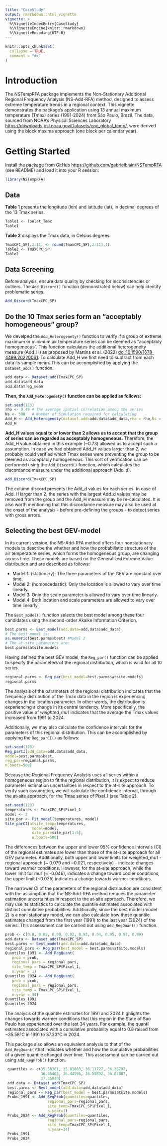 ```yaml
---
title: "CaseStudy"
output: rmarkdown::html_vignette
vignette: >
  %\VignetteIndexEntry{CaseStudy}
  %\VignetteEngine{knitr::rmarkdown}
  %\VignetteEncoding{UTF-8}
---
```


```r
knitr::opts_chunk$set(
  collapse = TRUE,
  comment = "#>"
)
```

# Introduction
The NSTempRFA package implements the Non-Stationary Additional Regional Frequency Analysis (NS-Add-RFA) method, designed to assess extreme temperature trends in a regional context. This vignette demonstrates the package's application using 13 annual maximum temperature (Tmax) series (1991-2024) from São Paulo, Brazil. The data, sourced from NOAA's Physical Sciences Laboratory <https://downloads.psl.noaa.gov/Datasets/cpc_global_temp/>, were derived using the block maxima approach (one block per calendar year).

# Getting Started
Install the package from GitHub <https://github.com/gabrielblain/NSTempRFA> (see README) and load it into your R session:

```r
library(NSTempRFA)
```

## Data
**Table 1** presents the longitude (lon) and latitude (lat), in decimal degrees of the 13 Tmax series.
```r
Table1 <- lonlat_Tmax
Table1
```

**Table 2** displays the Tmax data, in Celsius degrees.
```r
TmaxCPC_SP[,2:11] <- round(TmaxCPC_SP[,2:11],1)
Table2 <- TmaxCPC_SP
Table2
```

## Data Screening

Before analysis, ensure data quality by checking for inconsistencies or outliers. The `Add_Discord()` function (demonstrated below) can help identify problematic series.

```r
Add_Discord(TmaxCPC_SP)
```

## Do the 10 Tmax series form an “acceptably homogeneous” group?

We develped the `Add_Heterogenety()` function to verify if a group of extreme maximum or minimum air temperature series can be deemed as “acceptably homogeneous”. This function calculates the additional heterogeneity  measure (Add_H) as proposed by Martins et al. (2022) <doi:10.1590/1678-4499.20220061>. To calculate Add_H we first need to subtract from each data its sample mean. This can be accomplished by applying the `Dataset_add()` function.

```r
add.data <- Dataset_add(TmaxCPC_SP)
add.data$add_data
add.data$reg_mean
```

**Then, the `Add_Heterogenety()` function can be applied as follows:**
```r
set.seed(123)
rho <- 0.49 # The average spatial correlation among the series
Ns <- 500   # Number of Simulation required for calculating 
Add_H <- Add_Heterogenety(dataset.add=add.data$add_data,rho = rho,Ns = Ns)
Add_H
```

**Add_H values equal to or lower than 2 allows us to accept that the group of series can be regarded as acceptably homogeneous.** Therefore, the Add_H value obtained in this example (~0.73) allowed us to accept such a assumption. In case we had obtained Add_H values larger than 2, we probably could verified which Tmax series were preventing the group to be deemed as acceptably homogeneous. This sort of verification can be performed using the `Add_Discord()` function, which calculates the discordance measure under the additional approach (Add_d). 

```r
Add_Discord(TmaxCPC_SP)
```

The column discord presents the Add_d values for each series. In case of Add_H larger than 2, the series with the largest Add_d values may be removed from the group and the Add_H measure may be re-calculated. It is also worth mentioning that this discordance measure may also be used at the onset of the analysis - before pre-defining the groups - to detect series with gross errors.

## Selecting the best GEV-model

In its current version, the NS-Add-RFA method offers four nonstationary models to describe the whether and how the probabilistic structure of the air temperature series, which forms the homogeneous group, are changing across time. These models are based on the Generalized Extreme Value distribution and are described as follows:

- Model 1: (stationary): The three parameters of the GEV are constant over time.
- Model 2: (homoscedastic): Only the location is allowed to vary over time linearly.
- Model 3: Only the scale parameter is allowed to vary over time linearly.
- Model 4: Both location and scale parameters are allowed to vary over time linearly.

The `Best_model()` function selects the best model among these four candidates using the second-order Akaike Information Criterion.

```r
best.parms <- Best_model(add.data=add.data$add_data)
# The best model is:
as.numeric(best.parms$best) #Model 2
# The at-site parameters are:
best.parms$atsite.models
```

Having defined the best GEV model, the `Reg_par()` function can be applied to specify the parameters of the regional distribution, which is valid for all 10 series.

```r
regional.parms <- Reg_par(best_model=best.parms$atsite.models)
regional.parms
```

The analysis of the parameters of the regional distribution indicates that the frequency distribution of the Tmax data in the region is experiencing changes in the location parameter. In other words, the distribution is experiencing a change in its central tendency. More specifically, the positive value of *weighted_mu1* indicates that the average the Tmax values increased from 1991 to 2024. 

Additionally, we may also calculate the confidence intervals for the parameters of this regional distribution. This can be accomplished by applying the `Reg_parCI()` as follows:

```r
set.seed(123)
Reg_parCI(add_data=add.data$add_data,
model=best.parms$best,
reg_par=regional.parms,
n.boots=500)
```

Because the Regional Frequency Analysis uses all series within a homogeneous region to fit the regional distribution, it is expect to reduce parameter estimation uncertainties in respect to the at-site approach. To verify such assumption, we will calculate the confidence interval, through the at-site approach, for the Tmax series of Pixel_1 (see Table 2).

```r
set.seed(123)
temperatures <- TmaxCPC_SP$Pixel_1
model <- 2
site_par <- Fit_model(temperatures, model)
Site_parCI(atsite_temp=temperatures,
            model=model,
            site_par=site_par[1:5],
            n.boots=500)
```
The differences between the upper and lower 95% confidence intervals (CI) of the regional estimates are lower than those of the at-site approach for all GEV parameter. Additionally,  both upper and lower limits for weighted_mu1 - regional approach (~ 0.079 and ~0.021, respectively) - indicate changes toward warmer conditions. However, for the at-site approach, while the lower limit for mu1  (~ -0.046), indicates a change toward cooler conditions, the upper limit (~0.035) indicates a change towards warmer conditions.

The narrower CI of the parameters of the regional distribution are consistent with the assumption that the NS-Add-RFA method reduces the parameter estimation uncertainties in respect to the at-site approach. Therefore, we may use its statistics to calculate the quantile estimates associated with distinct cumulative probabilities. Additionally, since the best model (model 2) is a non-stationary model, we can also calculate how these quantile estimates changed from the first year (1991) to the last year (2024) of the series. This assessment can be carried out using `Add_RegQuant()` function.

```r
prob <- c(0.8, 0.85, 0.90, 0.92, 0.93, 0.94, 0.95, 0.97, 0.99)
add.data <- Dataset_add(TmaxCPC_SP)
best.parms <- Best_model(add.data=add.data$add_data)
regional_pars <- Reg_par(best_model = best.parms$atsite.models)
Quantiles_1991 <- Add_RegQuant(
   prob = prob,
   regional_pars = regional_pars,
   site_temp = TmaxCPC_SP$Pixel_1,
   n.year = 1)
Quantiles_2024 <- Add_RegQuant(
   prob = prob,
   regional_pars = regional_pars,
   site_temp = TmaxCPC_SP$Pixel_1,
   n.year = 34)
Quantiles_1991
Quantiles_2024
```

The analysis of the quantile estimates for 1991 and 2024 highlights the changes towards warmer conditions that this region in the State of Sao Paulo has experienced over the last 34 years. For example, the quantil estimates associated with a cumulative probability equal to 0.8 raised from ~35.58°C in 1991 to 37.23°C in 2024.

This package also allows an equivalent analysis to that of the `Add_RegQuant()`that indicates whether and how the cumulative probabilities of a given quantile changed over time. This assessment can be carried out using `Add_RegProb()` function.

```r
 quantiles <- c(35.58301, 35.81863, 36.11727, 36.26792,
                36.35403, 36.44996, 36.55892, 36.84087,
                37.35040)
 add.data <- Dataset_add(TmaxCPC_SP)
 best.parms <- Best_model(add.data=add.data$add_data)
 regional_pars <- Reg_par(best_model = best.parms$atsite.models)
 Probs_1991 <- Add_RegProb(quantiles=quantiles,
                   regional_pars=regional_pars,
                   site_temp=TmaxCPC_SP$Pixel_1,
                   n.year=1)
 Probs_2024 <- Add_RegProb(quantiles=quantiles,
                   regional_pars=regional_pars,
                   site_temp=TmaxCPC_SP$Pixel_1,
                   n.year=34)
 Probs_1991
 Probs_2024
```
 

